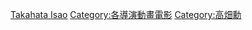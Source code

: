 [[Category:日本導演電影|Takahata Isao]]
[[Category:各導演動畫電影|Category:各導演動畫電影]]
[[Category:高畑勳|Category:高畑勳]]